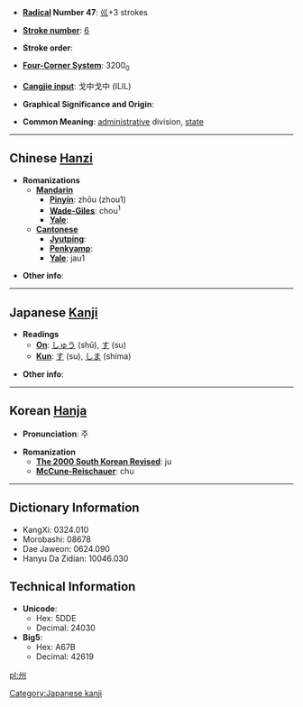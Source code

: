 * '''[[Wiktionary:Chinese radical index| Radical]] Number 47''': [[Wiktionary:Chinese radical index 巛|巛]]+3 strokes

* '''[[Wiktionary:Chinese total strokes index|Stroke number]]''': [[Wiktionary:Chinese total strokes index 6|6]]

* '''Stroke order''': 

* '''[[Wiktionary:Chinese four corner index|Four-Corner System]]''': 3200<sub>0</sub>

* '''[[Wiktionary:Chinese Cangjie index|Cangjie input]]''': 戈中戈中 (ILIL)

* '''Graphical Significance and Origin''': 

* '''Common Meaning''': [[administrative]] division, [[state]]

----

== Chinese [[Hanzi]] ==

* '''Romanizations'''
** '''[[Mandarin]]'''
*** '''[[Pinyin]]''': zhōu (zhou1)
*** '''[[Wade-Giles]]''': chou<sup>1</sup>
*** '''[[Yale]]''': 
** '''[[Cantonese]]'''
*** '''[[Jyutping]]''':
*** '''[[Penkyamp]]''': 
*** '''[[Yale]]''': jau1

* '''Other info''': 

----

== Japanese [[Kanji]] ==

* '''Readings'''
** '''[[On]]''': [[しゅう]] (shū), [[す]] (su)
** '''[[Kun]]''': [[す]] (su), [[しま]] (shima)

* '''Other info''':  

----

== Korean [[Hanja]] ==

* '''Pronunciation''': 주

* '''Romanization'''
** '''[[The 2000 South Korean Revised Romanization|The 2000 South Korean Revised]]''': ju
** '''[[McCune-Reischauer]]''': chu

----

== Dictionary Information ==

* KangXi: 0324.010
* Morobashi: 08678
* Dae Jaweon: 0624.090
* Hanyu Da Zidian: 10046.030

== Technical Information ==

* '''Unicode''':
** Hex: 5DDE
** Decimal: 24030
* '''Big5''':
** Hex: A67B
** Decimal: 42619

[[pl:州]]

[[Category:Japanese kanji]]